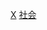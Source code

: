 {{Catnav|頁面分類|人类社会|生活|文化}}
{{Catnav|頁面分類|人类社会|文化}}
{{Catnav|頁面分類|人文學科|人类学|文化人类学|文化}}

{{catmore}}

[[Category:文化观念|X]]
[[Category:规则|社会]]